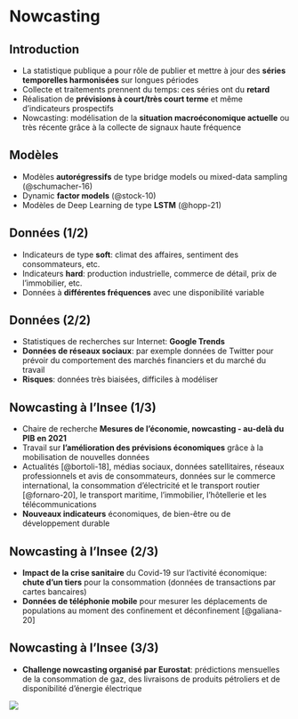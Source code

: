 # Nowcasting

## Introduction

- La statistique publique a pour rôle de publier et mettre à jour des [**séries temporelles harmonisées**]{.orange} sur longues périodes
- Collecte et traitements prennent du temps: ces séries ont du [**retard**]{.orange}
- Réalisation de [**prévisions à court/très court terme**]{.orange} et même d'indicateurs prospectifs
- Nowcasting: modélisation de la [**situation macroéconomique actuelle**]{.orange} ou très récente grâce à la collecte de signaux haute fréquence

## Modèles

- Modèles [**autorégressifs**]{.orange} de type bridge models ou mixed-data sampling (@schumacher-16)
- Dynamic [**factor models**]{.orange} (@stock-10) 
- Modèles de Deep Learning de type [**LSTM**]{.orange} (@hopp-21)

## Données (1/2)

- Indicateurs de type [**soft**]{.orange}: climat des affaires, sentiment des consommateurs, etc.
- Indicateurs [**hard**]{.orange}: production industrielle, commerce de détail, prix de l’immobilier, etc.
- Données à [**différentes fréquences**]{.orange} avec une disponibilité variable

## Données (2/2)

- Statistiques de recherches sur Internet: [**Google Trends**]{.orange}
- [**Données de réseaux sociaux**]{.orange}: par exemple données de Twitter pour prévoir du comportement des marchés financiers et du marché du travail
- [**Risques**]{.orange}: données très biaisées, difficiles à modéliser

## Nowcasting à l'Insee (1/3)

- Chaire de recherche [**Mesures de l’économie, nowcasting ‐ au‐delà du PIB en 2021**]{.orange}
- Travail sur [**l’amélioration des prévisions économiques**]{.orange} grâce à la mobilisation de nouvelles données
- Actualités [@bortoli-18], médias sociaux, données satellitaires, réseaux professionnels et avis de consommateurs, données sur le commerce international, la consommation d’électricité et le transport routier [@fornaro-20], le transport maritime, l’immobilier, l’hôtellerie et les télécommunications
- [**Nouveaux indicateurs**]{.orange} économiques, de bien-être ou de développement durable

## Nowcasting à l'Insee (2/3)

- [**Impact de la crise sanitaire**]{.orange} du Covid-19 sur l'activité économique: [**chute d’un tiers**]{.orange} pour la consommation (données de transactions par cartes bancaires)
- [**Données de téléphonie mobile**]{.orange} pour mesurer les déplacements de populations au moment des confinement et déconfinement [@galiana-20]

## Nowcasting à l'Insee (3/3)

- [**Challenge nowcasting organisé par Eurostat**]{.orange}: prédictions mensuelles de la consommation de gaz, des livraisons de produits pétroliers et de disponibilité d'énergie électrique

![](img/nowcasting.png){fig-align="center"}
